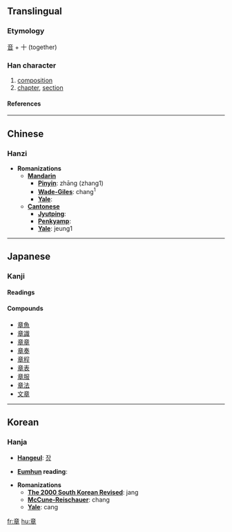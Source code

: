 ==Translingual==
===Etymology===
[[音]] + 十 (together)
===Han character===
{{Han char|rn=117|rad=立|as=06|sn=11|four=0040<sub>6</sub>|canj=卜廿日十 (YTAJ)}}
# [[composition]]
# [[chapter]], [[section]]
====References====
{{Han ref|kx=0871.080|dkj=25761|dj=1301.170|hdz=42709.040|uh=7AE0|ud=31456|bh=B3B9|bd=46009}}
----

==Chinese==
===Hanzi===


* '''Romanizations'''
** '''[[Mandarin]]'''
*** '''[[Pinyin]]''': zhāng (zhang1)
*** '''[[Wade-Giles]]''': chang<sup>1</sup>
*** '''[[Yale]]''': 
** '''[[Cantonese]]'''
*** '''[[Jyutping]]''':
*** '''[[Penkyamp]]''': 
*** '''[[Yale]]''': jeung1
----

==Japanese==
===Kanji===


{{ja-kanji|grade=|rs=立06}}
====Readings====
{{ja-readings|on=[[しょう]] (shō)|kun=[[あや]] (aya), [[しるし]] (shirushi), [[あきらか]] (akiraka)}}

====Compounds====
*[[章魚]]
*[[章識]]
*[[章章]]
*[[章奏]]
*[[章程]]
*[[章表]]
*[[章服]]
*[[章法]]
*[[文章]]
----

==Korean==
===Hanja===

* '''[[Hangeul]]''': [[장]]

* '''[[Eumhun]] reading''': 

* '''Romanizations'''
** '''[[The 2000 South Korean Revised Romanization|The 2000 South Korean Revised]]''': jang
** '''[[McCune-Reischauer]]''': chang
** '''[[Yale]]''': cang





[[fr:章]]
[[hu:章]]